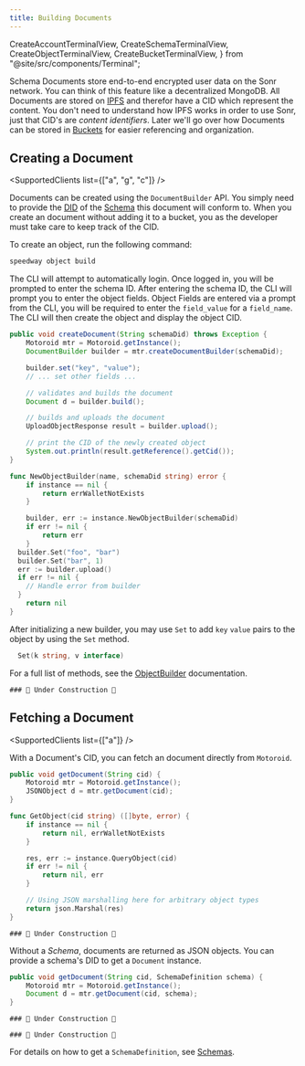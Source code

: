 ```yaml
---
title: Building Documents
---
```


  CreateAccountTerminalView,
  CreateSchemaTerminalView,
  CreateObjectTerminalView,
  CreateBucketTerminalView,
} from "@site/src/components/Terminal";

<APIButton href="/api/schema" label="Schema API" type="info" />

Schema Documents store end-to-end encrypted user data on the Sonr network. You can think of this feature like a decentralized MongoDB. All Documents are stored on [IPFS](https://ipfs.io) and therefor have a CID which represent the content. You don't need to understand how IPFS works in order to use Sonr, just that CID's are _content identifiers_. Later we'll go over how Documents can be stored in [Buckets](/docs/guides/storage/buckets.mdx) for easier referencing and organization.

## Creating a Document

<SupportedClients list={["a", "g", "c"]} />

Documents can be created using the `DocumentBuilder` API. You simply need to provide the [DID](#) of the [Schema](#) this document will conform to. When you create an document without adding it to a bucket, you as the developer must take care to keep track of the CID.

<Tabs>
    <TabItem value="cli" label="🖥️ CLI" default>

To create an object, run the following command:

```bash
speedway object build
```

<div style={{ maxWidth: 600, marginBottom: 16 }}>
  <CreateObjectTerminalView />
</div>

The CLI will attempt to automatically login. Once logged in, you will be prompted to enter the schema ID. After entering the schema ID, the CLI will prompt you to enter the object fields. Object Fields are entered via a prompt from the CLI, you will be required to enter the `field_value` for a `field_name`. The CLI will then create the object and display the object CID.

  </TabItem>

   <TabItem value="android" label="🤖 Android">

```java
public void createDocument(String schemaDid) throws Exception {
    Motoroid mtr = Motoroid.getInstance();
    DocumentBuilder builder = mtr.createDocumentBuilder(schemaDid);

    builder.set("key", "value");
    // ... set other fields ...

    // validates and builds the document
    Document d = builder.build();

    // builds and uploads the document
    UploadObjectResponse result = builder.upload();

    // print the CID of the newly created object
    System.out.println(result.getReference().getCid());
}

```

  </TabItem>
  <TabItem value="go" label="🐹 Go">

```go
func NewObjectBuilder(name, schemaDid string) error {
	if instance == nil {
		return errWalletNotExists
	}

	builder, err := instance.NewObjectBuilder(schemaDid)
	if err != nil {
		return err
	}
  builder.Set("foo", "bar")
  builder.Set("bar", 1)
  err := builder.upload()
  if err != nil {
    // Handle error from builder
  }
	return nil
}
```

After initializing a new builder, you may use `Set` to add `key` `value` pairs to the object by using the `Set` method.
```go
  Set(k string, v interface)
```

For a full list of methods, see the [ObjectBuilder](https://pkg.go.dev/github.com/sonr-io/sonr@v0.4.0/bind/motor-mobile) documentation.

  </TabItem>
  <TabItem value="flutter" label="🐦 Flutter">

    ### 🚧 Under Construction 🚧

  </TabItem>
</Tabs>

## Fetching a Document

<SupportedClients list={["a"]} />

With a Document's CID, you can fetch an document directly from `Motoroid`.

<Tabs groupId="platform">
    <TabItem value="android" label="🤖 Android" default>

```java
public void getDocument(String cid) {
    Motoroid mtr = Motoroid.getInstance();
    JSONObject d = mtr.getDocument(cid);
}
```

  </TabItem>
  <TabItem value="go" label="🐹 Go">

```go
func GetObject(cid string) ([]byte, error) {
	if instance == nil {
		return nil, errWalletNotExists
	}

	res, err := instance.QueryObject(cid)
	if err != nil {
		return nil, err
	}

	// Using JSON marshalling here for arbitrary object types
	return json.Marshal(res)
}
```

  </TabItem>
  <TabItem value="flutter" label="🐦 Flutter">

    ### 🚧 Under Construction 🚧

  </TabItem>
</Tabs>

Without a _Schema_, documents are returned as JSON objects. You can provide a schema's DID to get a `Document` instance.

<Tabs groupId="platform">
    <TabItem value="android" label="☕ Java">

```java
public void getDocument(String cid, SchemaDefinition schema) {
    Motoroid mtr = Motoroid.getInstance();
    Document d = mtr.getDocument(cid, schema);
}
```

  </TabItem>
  <TabItem value="go" label="🐹 Go">

    ### 🚧 Under Construction 🚧

  </TabItem>
  <TabItem value="flutter" label="🐦 Flutter">

    ### 🚧 Under Construction 🚧

  </TabItem>
</Tabs>

For details on how to get a `SchemaDefinition`, see [Schemas](/docs/reference/modules/schemas.mdx).

